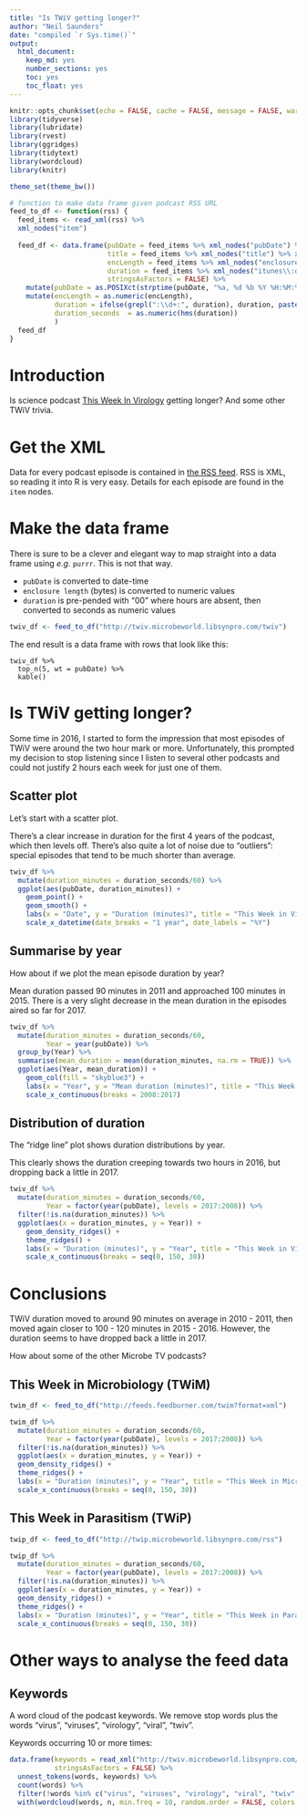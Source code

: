 ```yaml
---
title: "Is TWiV getting longer?"
author: "Neil Saunders"
date: "compiled `r Sys.time()`"
output: 
  html_document: 
    keep_md: yes
    number_sections: yes
    toc: yes
    toc_float: yes
---
```


```r
knitr::opts_chunk$set(echo = FALSE, cache = FALSE, message = FALSE, warning = FALSE, fig.path = "../../figures/")
library(tidyverse)
library(lubridate)
library(rvest)
library(ggridges)
library(tidytext)
library(wordcloud)
library(knitr)

theme_set(theme_bw())

# function to make data frame given podcast RSS URL
feed_to_df <- function(rss) {
  feed_items <- read_xml(rss) %>%
  xml_nodes("item")
  
  feed_df <- data.frame(pubDate = feed_items %>% xml_nodes("pubDate") %>% xml_text(),
                        title = feed_items %>% xml_nodes("title") %>% xml_text(),
                        encLength = feed_items %>% xml_nodes("enclosure") %>% xml_attr("length"),
                        duration = feed_items %>% xml_nodes("itunes\\:duration") %>% xml_text(),
                        stringsAsFactors = FALSE) %>%
    mutate(pubDate = as.POSIXct(strptime(pubDate, "%a, %d %b %Y %H:%M:%S +0000"))) %>%
    mutate(encLength = as.numeric(encLength),
           duration = ifelse(grepl(":\\d+:", duration), duration, paste0("00:", duration)),
           duration_seconds  = as.numeric(hms(duration))
           )
  feed_df
}
```

# Introduction
Is science podcast [This Week In Virology](http://www.microbe.tv/twiv/) getting longer? And some other TWiV trivia.

# Get the XML
Data for every podcast episode is contained in [the RSS feed](http://twiv.microbeworld.libsynpro.com/twiv). RSS is XML, so reading it into R is very easy. Details for each episode are found in the `item` nodes.

# Make the data frame
There is sure to be a clever and elegant way to map straight into a data frame using _e.g._ `purrr`. This is not that way.

- `pubDate` is converted to date-time
- `enclosure length` (bytes) is converted to numeric values
- `duration` is pre-pended with "00" where hours are absent, then converted to seconds as numeric values

```r
twiv_df <- feed_to_df("http://twiv.microbeworld.libsynpro.com/twiv")
```

The end result is a data frame with rows that look like this:

```r-df-rows
twiv_df %>%
  top_n(5, wt = pubDate) %>%
  kable()
```

# Is TWiV getting longer?
Some time in 2016, I started to form the impression that most episodes of TWiV were around the two hour mark or more. Unfortunately, this prompted my decision to stop listening since I listen to several other podcasts and could not justify 2 hours each week for just one of them.

## Scatter plot
Let's start with a scatter plot.

There's a clear increase in duration for the first 4 years of the podcast, which then levels off. There's also quite a lot of noise due to "outliers": special episodes that tend to be much shorter than average.

```r
twiv_df %>% 
  mutate(duration_minutes = duration_seconds/60) %>% 
  ggplot(aes(pubDate, duration_minutes)) + 
    geom_point() + 
    geom_smooth() + 
    labs(x = "Date", y = "Duration (minutes)", title = "This Week in Virology Episode Duration") + 
    scale_x_datetime(date_breaks = "1 year", date_labels = "%Y")
```

## Summarise by year
How about if we plot the mean episode duration by year?

Mean duration passed 90 minutes in 2011 and approached 100 minutes in 2015. There is a very slight decrease in the mean duration in the episodes aired so far for 2017.

```r
twiv_df %>% 
  mutate(duration_minutes = duration_seconds/60,
         Year = year(pubDate)) %>%
  group_by(Year) %>%
  summarise(mean_duration = mean(duration_minutes, na.rm = TRUE)) %>%
  ggplot(aes(Year, mean_duration)) + 
    geom_col(fill = "skyblue3") + 
    labs(x = "Year", y = "Mean duration (minutes)", title = "This Week in Virology Mean Episode Duration By Year") +
    scale_x_continuous(breaks = 2008:2017)
```

## Distribution of duration
The "ridge line" plot shows duration distributions by year.

This clearly shows the duration creeping towards two hours in 2016, but dropping back a little in 2017.

```r
twiv_df %>% 
  mutate(duration_minutes = duration_seconds/60,
         Year = factor(year(pubDate), levels = 2017:2008)) %>%
  filter(!is.na(duration_minutes)) %>%
  ggplot(aes(x = duration_minutes, y = Year)) + 
    geom_density_ridges() + 
    theme_ridges() + 
    labs(x = "Duration (minutes)", y = "Year", title = "This Week in Virology Episode Duration Distribution By Year") +
    scale_x_continuous(breaks = seq(0, 150, 30))
```

# Conclusions
TWiV duration moved to around 90 minutes on average in 2010 - 2011, then moved again closer to 100 - 120 minutes in 2015 - 2016. However, the duration seems to have dropped back a little in 2017.

How about some of the other Microbe TV podcasts?

## This Week in Microbiology (TWiM)
```r
twim_df <- feed_to_df("http://feeds.feedburner.com/twim?format=xml")

twim_df %>% 
  mutate(duration_minutes = duration_seconds/60,
         Year = factor(year(pubDate), levels = 2017:2008)) %>%
  filter(!is.na(duration_minutes)) %>%
  ggplot(aes(x = duration_minutes, y = Year)) + 
  geom_density_ridges() + 
  theme_ridges() + 
  labs(x = "Duration (minutes)", y = "Year", title = "This Week in Microbiology Episode Duration Distribution By Year") +
  scale_x_continuous(breaks = seq(0, 150, 30))
```

## This Week in Parasitism (TWiP)
```r
twip_df <- feed_to_df("http://twip.microbeworld.libsynpro.com/rss")

twip_df %>% 
  mutate(duration_minutes = duration_seconds/60,
         Year = factor(year(pubDate), levels = 2017:2008)) %>%
  filter(!is.na(duration_minutes)) %>%
  ggplot(aes(x = duration_minutes, y = Year)) + 
  geom_density_ridges() + 
  theme_ridges() + 
  labs(x = "Duration (minutes)", y = "Year", title = "This Week in Parasitism Episode Duration Distribution By Year") +
  scale_x_continuous(breaks = seq(0, 150, 30))
```

# Other ways to analyse the feed data
## Keywords
A word cloud of the podcast keywords. We remove stop words plus the words "virus", "viruses", "virology", "viral", "twiv".

Keywords occurring 10 or more times:
```r
data.frame(keywords = read_xml("http://twiv.microbeworld.libsynpro.com/twiv") %>% xml_nodes("item itunes\\:keywords") %>% xml_text(), 
           stringsAsFactors = FALSE) %>% 
  unnest_tokens(words, keywords) %>% 
  count(words) %>% 
  filter(!words %in% c("virus", "viruses", "virology", "viral", "twiv", stop_words$word)) %>% 
  with(wordcloud(words, n, min.freq = 10, random.order = FALSE, colors = brewer.pal(11, "Spectral")))
```